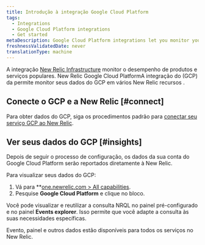 ```yaml
---
title: Introdução à integração Google Cloud Platform
tags:
  - Integrations
  - Google Cloud Platform integrations
  - Get started
metaDescription: Google Cloud Platform integrations let you monitor your GCP data in New Relic.
freshnessValidatedDate: never
translationType: machine
---
```


A integração [New Relic Infrastructure](/docs/infrastructure/new-relic-infrastructure/getting-started/introduction-new-relic-infrastructure) monitor o desempenho de produtos e serviços populares. New Relic Google Cloud PlatformA integração do (GCP) da permite monitor seus dados do GCP em vários New Relic recursos .

## Conecte o GCP e a New Relic [#connect]

Para obter dados do GCP, siga os procedimentos padrão para [conectar seu serviço GCP ao New Relic](/docs/infrastructure/gcp-integrations).

## Ver seus dados do GCP [#insights]

Depois de seguir o processo de configuração, os dados da sua conta do Google Cloud Platform serão reportados diretamente à New Relic.

Para visualizar seus dados do GCP:

1. Vá para <DNT>\*\*[one.newrelic.com > All capabilities](https://one.newrelic.com/all-capabilities)</DNT>.
2. Pesquise <DNT>**Google Cloud Platform**</DNT> e clique no bloco.

Você pode visualizar e reutilizar a consulta NRQL no painel <InlinePopover type="dashboards"/>pré-configurado e no painel <DNT>**Events explorer**</DNT>. Isso permite que você adapte a consulta às suas necessidades específicas.

Evento, painel e outros dados estão disponíveis para todos os serviços no New Relic.

